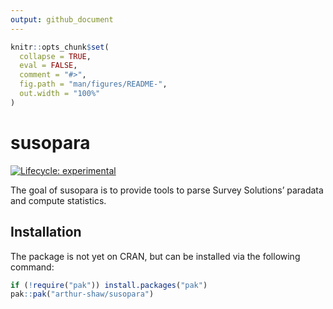 ```yaml
---
output: github_document
---
```


<!-- README.md is generated from README.Rmd. Please edit that file -->

```r
knitr::opts_chunk$set(
  collapse = TRUE,
  eval = FALSE,  
  comment = "#>",
  fig.path = "man/figures/README-",
  out.width = "100%"
)
```

# susopara

<!-- badges: start -->
[![Lifecycle: experimental](https://img.shields.io/badge/lifecycle-experimental-orange.svg)](https://lifecycle.r-lib.org/articles/stages.html#experimental)
<!-- badges: end -->

The goal of susopara is to provide tools to parse Survey Solutions' paradata and compute statistics.

## Installation

The package is not yet on CRAN, but can be installed via the following command:

``` r
if (!require("pak")) install.packages("pak")
pak::pak("arthur-shaw/susopara")
```
